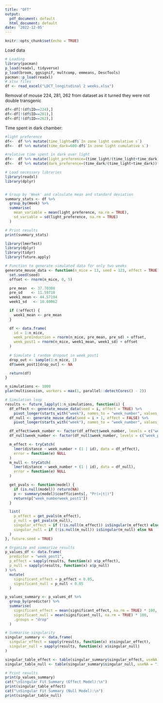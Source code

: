```yaml
---
title: "OFT"
output:
  pdf_document: default
  html_document: default
date: '2022-12-05'
---
```


```r
knitr::opts_chunk$set(echo = TRUE)
```


Load data
```r

# Loading
library(pacman)
p_load(readxl, tidyverse)
p_load(broom, ggsignif, multcomp, emmeans, DescTools)
pacman::p_load(readxl)
# xlsx files
df <- read_excel("LDCT_longitudinal 2 weeks.xlsx")

```

Removal of mouse 224, 281, 262 from dataset as it turned they were not double transgenic
```r
df<-df[!(df$ID==224),] 
df<-df[!(df$ID==281),] 
df<-df[!(df$ID==262),] 


```



Time spent in dark chamber:
```r
#light preference
df<-  df %>% mutate(time_light=df$`In zone light cumulative s`)
df<-  df %>% mutate(time_dark=600-df$`In zone light cumulative s`)

#relative time spent in dark over light
df<-  df %>% mutate(light_preference=(time_light/(time_light+time_dark))*100)
df<-  df %>% mutate(dark_preference=(time_dark/(time_light+time_dark))*100)

```

```r
# Load necessary libraries
library(readxl)
library(dplyr)


# Group by 'Week' and calculate mean and standard deviation
summary_stats <- df %>%
  group_by(Week) %>%
  summarise(
    mean_variable = mean(light_preference, na.rm = TRUE),
    sd_variable = sd(light_preference, na.rm = TRUE)
  )

# Print results
print(summary_stats)

```

```r
library(lmerTest)
library(dplyr)
library(tidyr)
library(future.apply)

# Function to generate simulated data for only two weeks
generate_mouse_data <- function(n_mice = 13, seed = 123, effect = TRUE) {
  set.seed(seed)
  offset <- rnorm(n_mice, 0, 5)

  pre_mean  <- 37.70308	
  pre_sd    <- 11.59718		
  week1_mean <- 44.57194
  week1_sd   <- 10.80062	

  if (!effect) {
    week1_mean <- pre_mean
  }

  df <- data.frame(
    id = 1:n_mice,
    week_preinduction = rnorm(n_mice, pre_mean, pre_sd) + offset,
    week_post1 = rnorm(n_mice, week1_mean, week1_sd) + offset
  )
  
  # Simulate 1 random dropout in week_post1
  drop_out <- sample(1:n_mice, 1)
  df$week_post1[drop_out] <- NA

  return(df)
}

n_simulations <- 1000
plan(multisession, workers = max(1, parallel::detectCores() - 2))

# Simulation loop
results <- future_lapply(1:n_simulations, function(i) {
  df_effect <- generate_mouse_data(seed = i, effect = TRUE) %>%
    pivot_longer(starts_with("week"), names_to = "week_number", values_to = "distance")
  df_null <- generate_mouse_data(seed = i + 1, effect = FALSE) %>%
    pivot_longer(starts_with("week"), names_to = "week_number", values_to = "distance")

  df_effect$week_number <- factor(df_effect$week_number, levels = c("week_preinduction", "week_post1"))
  df_null$week_number <- factor(df_null$week_number, levels = c("week_preinduction", "week_post1"))

  m_effect <- tryCatch(
    lmer(distance ~ week_number + (1 | id), data = df_effect),
    error = function(e) NULL
  )
  m_null <- tryCatch(
    lmer(distance ~ week_number + (1 | id), data = df_null),
    error = function(e) NULL
  )

  get_pvals <- function(model) {
    if (is.null(model)) return(NA)
    p <- summary(model)$coefficients[, "Pr(>|t|)"]
    return(p["week_numberweek_post1"])
  }

  list(
    p_effect = get_pvals(m_effect),
    p_null = get_pvals(m_null),
    singular_effect = if (!is.null(m_effect)) isSingular(m_effect) else NA,
    singular_null = if (!is.null(m_null)) isSingular(m_null) else NA
  )
}, future.seed = TRUE)

# Organize and summarize results
p_values_df <- data.frame(
  predictor = "week_post1",
  p_effect = sapply(results, function(x) x$p_effect),
  p_null = sapply(results, function(x) x$p_null)
) %>%
  mutate(
    significant_effect = p_effect < 0.05,
    significant_null = p_null < 0.05
  )

p_values_summary <- p_values_df %>%
  group_by(predictor) %>%
  summarise(
    significant_effect = mean(significant_effect, na.rm = TRUE) * 100,
    significant_null = mean(significant_null, na.rm = TRUE) * 100,
    .groups = "drop"
  )

# Summarise singularity
singular_summary <- data.frame(
  singular_effect = sapply(results, function(x) x$singular_effect),
  singular_null = sapply(results, function(x) x$singular_null)
)

singular_table_effect <- table(singular_summary$singular_effect, useNA = "ifany")
singular_table_null <- table(singular_summary$singular_null, useNA = "ifany")

# Print results
print(p_values_summary)
cat("\nSingular Fit Summary (Effect Model):\n")
print(singular_table_effect)
cat("\nSingular Fit Summary (Null Model):\n")
print(singular_table_null)


```
